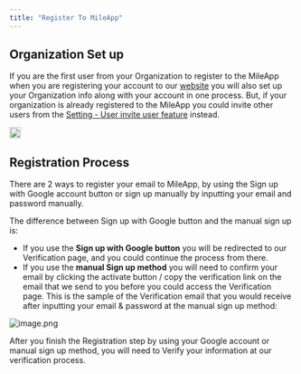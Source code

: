 ```yaml
---
title: "Register To MileApp"
---
```


## Organization Set up

If you are the first user from your Organization to register to the MileApp when you are registering your account to our [website](https://web.mile.app/) you will also set up your Organization info along with your account in one process. But, if your organization is already registered to the MileApp you could invite other users from the [Setting - User invite user feature](https://web.mile.app/setting/user) instead. 

<div style={{ textAlign: "center" }}>
  <img src="/images/image.png" alt="Flow Diagram" width="20" />
</div>


## Registration Process

There are 2 ways to register your email to MileApp, by using the Sign up with Google account button or sign up manually by inputting your email and password manually.

The difference between Sign up with Google button and the manual sign up is:

- If you use the **Sign up with Google button** you will be redirected to our Verification page, and you could continue the process from there.
- If you use the **manual Sign up method** you will need to confirm your email by clicking the activate button / copy the verification link on the email that we send to you before you could access the Verification page. This is the sample of the Verification email that you would receive after inputting your email & password at the manual sign up method:

![image.png](/images/image.png)

After you finish the Registration step by using your Google account or manual sign up method, you will need to Verify your information at our verification process.